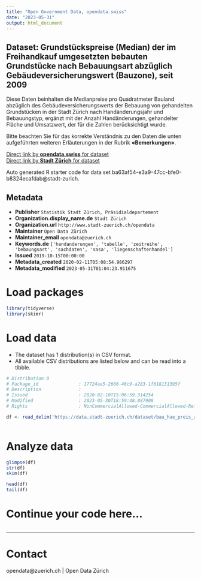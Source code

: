 ```yaml
---
title: "Open Government Data, opendata.swiss"
date: "2023-05-31"
output: html_document
---
```


## Dataset: Grundstückspreise (Median) der im Freihandkauf umgesetzten bebauten Grundstücke nach Bebauungsart abzüglich Gebäudeversicherungswert (Bauzone), seit 2009


Diese Daten beinhalten die Medianpreise pro Quadratmeter Bauland abzüglich des Gebäudeversicherungswerts der Bebauung von gehandelten Grundstücken in der Stadt Zürich nach Handänderungsjahr und Bebauungstyp, ergänzt mit der Anzahl Handänderungen, gehandelter Fläche und Umsatzwert, der für die Zahlen berücksichtigt wurde.

Bitte beachten Sie für das korrekte Verständnis zu den Daten die unten aufgeführten weiteren Erläuterungen in der Rubrik **«Bemerkungen»**.



[Direct link by **opendata.swiss** for dataset](https://opendata.swiss/de/dataset/grundstuckspreise-median-der-im-freihandkauf-umgesetzten-grundstucke-nach-bebauungsart-abz-2009)<br>
[Direct link by **Stadt Zürich** for dataset](https://data.stadt-zuerich.ch/dataset/bau_hae_preis_anz_fl_bebart_uw_ohnegvz_seit2009_od5131)

Auto generated R starter code for data set ba63af54-e3a9-47cc-bfe0-b8324ecafdab@stadt-zurich.

## Metadata

- **Publisher** `Statistik Stadt Zürich, Präsidialdepartement`
- **Organization.display_name.de** `Stadt Zürich`
- **Organization.url** `http://www.stadt-zuerich.ch/opendata`
- **Maintainer** `Open Data Zürich`
- **Maintainer_email** `opendata@zuerich.ch`
- **Keywords.de** `['handanderungen', 'tabelle', 'zeitreihe', 'bebaungsart', 'sachdaten', 'sasa', 'liegenschaftenhandel']`
- **Issued** `2019-10-15T00:00:00`
- **Metadata_created** `2020-02-11T05:08:54.986297`
- **Metadata_modified** `2023-05-31T01:04:23.911675`


# Load packages

```r

library(tidyverse)
library(skimr)

```

# Load data

-   The dataset has 1 distribution(s) in CSV format.
-   All available CSV distributions are listed below and can be read into a tibble.

```r

# Distribution 0
# Package_id               : 17724aa5-2666-46c9-a283-1f618131395f
# Description              : 
# Issued                   : 2020-02-10T15:06:59.314254
# Modified                 : 2023-05-30T18:59:48.887908
# Rights                   : NonCommercialAllowed-CommercialAllowed-ReferenceNotRequired

df <- read_delim('https://data.stadt-zuerich.ch/dataset/bau_hae_preis_anz_fl_bebart_uw_ohnegvz_seit2009_od5131/download/BAU513OD5131.csv')



```

# Analyze data

```r

glimpse(df)
str(df)
skim(df)

head(df)
tail(df)

```

# Continue your code here...

```r

```

------------------------------------------------------------------------

# Contact

opendata@zuerich.ch | Open Data Zürich
